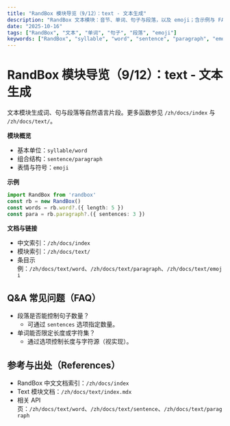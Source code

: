 ```yaml
---
title: "RandBox 模块导览（9/12）：text - 文本生成"
description: "RandBox 文本模块：音节、单词、句子与段落，以及 emoji；含示例与 FAQ、参考链接，适合占位内容与排版测试的 SEO 文案。"
date: "2025-10-16"
tags: ["RandBox", "文本", "单词", "句子", "段落", "emoji"]
keywords: ["RandBox", "syllable", "word", "sentence", "paragraph", "emoji"]
---
```


# RandBox 模块导览（9/12）：text - 文本生成

文本模块生成词、句与段落等自然语言片段。更多函数参见 `/zh/docs/index` 与 `/zh/docs/text/`。

**模块概览**
- 基本单位：`syllable/word`
- 组合结构：`sentence/paragraph`
- 表情与符号：`emoji`

**示例**
```ts
import RandBox from 'randbox'
const rb = new RandBox()
const words = rb.word?.({ length: 5 })
const para = rb.paragraph?.({ sentences: 3 })
```

**文档与链接**
- 中文索引：`/zh/docs/index`
- 模块索引：`/zh/docs/text/`
- 条目示例：`/zh/docs/text/word`、`/zh/docs/text/paragraph`、`/zh/docs/text/emoji`

## Q&A 常见问题（FAQ）

- 段落是否能控制句子数量？
  - 可通过 `sentences` 选项指定数量。
- 单词能否限定长度或字符集？
  - 通过选项控制长度与字符源（视实现）。

## 参考与出处（References）

- RandBox 中文文档索引：`/zh/docs/index`
- Text 模块文档：`/zh/docs/text/index.mdx`
- 相关 API 页：`/zh/docs/text/word`、`/zh/docs/text/sentence`、`/zh/docs/text/paragraph`


